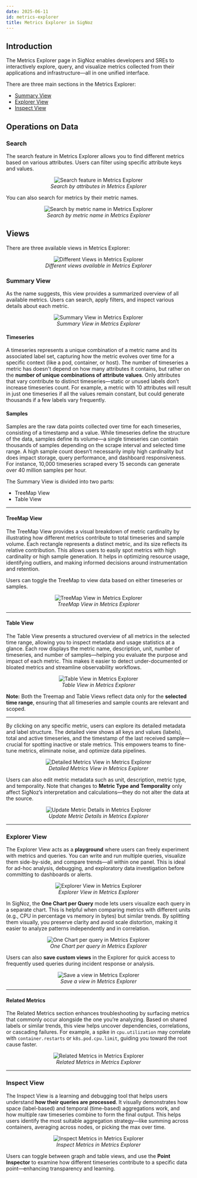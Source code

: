 ```yaml
---
date: 2025-06-11
id: metrics-explorer
title: Metrics Explorer in SigNoz
---
```


## Introduction

The Metrics Explorer page in SigNoz enables developers and SREs to interactively explore, query, and visualize metrics collected from their applications and infrastructure—all in one unified interface.

There are three main sections in the Metrics Explorer:

- [Summary View](#summary-view)
- [Explorer View](#explorer-view)
- [Inspect View](#inspect-view)

## Operations on Data

### Search

The search feature in Metrics Explorer allows you to find different metrics based on various attributes. Users can filter using specific attribute keys and values.

<figure data-zoomable align='center'>
    <img src="/img/docs/product-features/metrics-explorer/metrics-explorer-search.webp" alt="Search feature in Metrics Explorer" />
    <figcaption><i>Search by attributes in Metrics Explorer</i></figcaption>
</figure>

You can also search for metrics by their metric names.

<figure data-zoomable align='center'>
    <img src="/img/docs/product-features/metrics-explorer/metrics-explorer-search-metric-name.webp" alt="Search by metric name in Metrics Explorer" />
    <figcaption><i>Search by metric name in Metrics Explorer</i></figcaption>
</figure>

## Views

There are three available views in Metrics Explorer:

<figure data-zoomable align='center'>
    <img src="/img/docs/product-features/metrics-explorer/metrics-explorer-views.gif" alt="Different Views in Metrics Explorer" />
    <figcaption><i>Different views available in Metrics Explorer</i></figcaption>
</figure>

### Summary View

As the name suggests, this view provides a summarized overview of all available metrics. Users can search, apply filters, and inspect various details about each metric.

<figure data-zoomable align='center'>
    <img src="/img/docs/product-features/metrics-explorer/metrics-explorer-summary-view.gif" alt="Summary View in Metrics Explorer" />
    <figcaption><i>Summary View in Metrics Explorer</i></figcaption>
</figure>

#### Timeseries

A timeseries represents a unique combination of a metric name and its associated label set, capturing how the metric evolves over time for a specific context (like a pod, container, or host).
The number of timeseries a metric has doesn't depend on how many attributes it contains, but rather on the **number of unique combinations of attribute values**.
Only attributes that vary contribute to distinct timeseries—static or unused labels don’t increase timeseries count.
For example, a metric with 10 attributes will result in just one timeseries if all the values remain constant, but could generate thousands if a few labels vary frequently.

#### Samples

Samples are the raw data points collected over time for each timeseries, consisting of a timestamp and a value.
While timeseries define the structure of the data, samples define its volume—a single timeseries can contain thousands of samples depending on the scrape interval and selected time range.
A high sample count doesn’t necessarily imply high cardinality but does impact storage, query performance, and dashboard responsiveness.
For instance, 10,000 timeseries scraped every 15 seconds can generate over 40 million samples per hour.

The Summary View is divided into two parts:

- TreeMap View
- Table View

---

#### TreeMap View

The TreeMap View provides a visual breakdown of metric cardinality by illustrating how different metrics contribute to total timeseries and sample volume.
Each rectangle represents a distinct metric, and its size reflects its relative contribution. This allows users to easily spot metrics with high cardinality or high sample generation.
It helps in optimizing resource usage, identifying outliers, and making informed decisions around instrumentation and retention.

Users can toggle the TreeMap to view data based on either timeseries or samples.

<figure data-zoomable align='center'>
    <img src="/img/docs/product-features/metrics-explorer/metrics-explorer-treemap-view.gif" alt="TreeMap View in Metrics Explorer" />
    <figcaption><i>TreeMap View in Metrics Explorer</i></figcaption>
</figure>

---

#### Table View

The Table View presents a structured overview of all metrics in the selected time range, allowing you to inspect metadata and usage statistics at a glance.
Each row displays the metric name, description, unit, number of timeseries, and number of samples—helping you evaluate the purpose and impact of each metric.
This makes it easier to detect under-documented or bloated metrics and streamline observability workflows.

<figure data-zoomable align='center'>
    <img src="/img/docs/product-features/metrics-explorer/metrics-explorer-table-view.gif" alt="Table View in Metrics Explorer" />
    <figcaption><i>Table View in Metrics Explorer</i></figcaption>
</figure>

**Note:** Both the Treemap and Table Views reflect data only for the **selected time range**, ensuring that all timeseries and sample counts are relevant and scoped.

---

By clicking on any specific metric, users can explore its detailed metadata and label structure.
The detailed view shows all keys and values (labels), total and active timeseries, and the timestamp of the last received sample—crucial for spotting inactive or stale metrics.
This empowers teams to fine-tune metrics, eliminate noise, and optimize data pipelines.

<figure data-zoomable align='center'>
    <img src="/img/docs/product-features/metrics-explorer/metrics-explorer-detailed-view.gif" alt="Detailed Metrics View in Metrics Explorer" />
    <figcaption><i>Detailed Metrics View in Metrics Explorer</i></figcaption>
</figure>

Users can also edit metric metadata such as unit, description, metric type, and temporality.
Note that changes to **Metric Type and Temporality** only affect SigNoz’s interpretation and calculations—they do not alter the data at the source.

<figure data-zoomable align='center'>
    <img src="/img/docs/product-features/metrics-explorer/metrics-explorer-update-view.gif" alt="Update Metric Details in Metrics Explorer" />
    <figcaption><i>Update Metric Details in Metrics Explorer</i></figcaption>
</figure>

---

### Explorer View

The Explorer View acts as a **playground** where users can freely experiment with metrics and queries.
You can write and run multiple queries, visualize them side-by-side, and compare trends—all within one panel.
This is ideal for ad-hoc analysis, debugging, and exploratory data investigation before committing to dashboards or alerts.

<figure data-zoomable align='center'>
    <img src="/img/docs/product-features/metrics-explorer/metrics-explorer-explorer-view.gif" alt="Explorer View in Metrics Explorer" />
    <figcaption><i>Explorer View in Metrics Explorer</i></figcaption>
</figure>

In SigNoz, the **One Chart per Query** mode lets users visualize each query in a separate chart.
This is helpful when comparing metrics with different units (e.g., CPU in percentage vs memory in bytes) but similar trends.
By splitting them visually, you preserve clarity and avoid scale distortion, making it easier to analyze patterns independently and in correlation.

<figure data-zoomable align='center'>
    <img src="/img/docs/product-features/metrics-explorer/metrics-explorer-one-chart.gif" alt="One Chart per query in Metrics Explorer" />
    <figcaption><i>One Chart per query in Metrics Explorer</i></figcaption>
</figure>

Users can also **save custom views** in the Explorer for quick access to frequently used queries during incident response or analysis.

<figure data-zoomable align='center'>
    <img src="/img/docs/product-features/metrics-explorer/metrics-explorer-save-views.gif" alt="Save a view in Metrics Explorer" />
    <figcaption><i>Save a view in Metrics Explorer</i></figcaption>
</figure>

---

#### Related Metrics

The Related Metrics section enhances troubleshooting by surfacing metrics that commonly occur alongside the one you’re analyzing.
Based on shared labels or similar trends, this view helps uncover dependencies, correlations, or cascading failures.
For example, a spike in `cpu.utilization` may correlate with `container.restarts` or `k8s.pod.cpu.limit`, guiding you toward the root cause faster.

<figure data-zoomable align='center'>
    <img src="/img/docs/product-features/metrics-explorer/metrics-explorer-related-metrics.gif" alt="Related Metrics in Metrics Explorer" />
    <figcaption><i>Related Metrics in Metrics Explorer</i></figcaption>
</figure>

---

### Inspect View

The Inspect View is a learning and debugging tool that helps users understand **how their queries are processed**.
It visually demonstrates how space (label-based) and temporal (time-based) aggregations work, and how multiple raw timeseries combine to form the final output.
This helps users identify the most suitable aggregation strategy—like summing across containers, averaging across nodes, or picking the max over time.

<figure data-zoomable align='center'>
    <img src="/img/docs/product-features/metrics-explorer/metrics-explorer-inspect-metrics.gif" alt="Inspect Metrics in Metrics Explorer" />
    <figcaption><i>Inspect Metrics in Metrics Explorer</i></figcaption>
</figure>

Users can toggle between graph and table views, and use the **Point Inspector** to examine how different timeseries contribute to a specific data point—enhancing transparency and learning.
